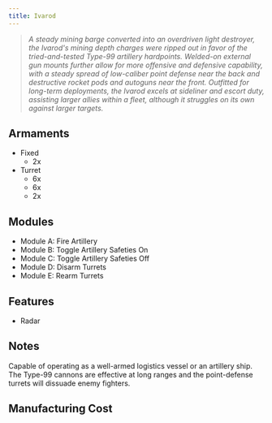 ```yaml
---
title: Ivarod
---
```



> *A steady mining barge converted into an overdriven light destroyer, the Ivarod's mining depth charges were ripped out in favor of the tried-and-tested Type-99 artillery hardpoints. Welded-on external gun mounts further allow for more offensive and defensive capability, with a steady spread of low-caliber point defense near the back and destructive rocket pods and autoguns near the front. Outfitted for long-term deployments, the Ivarod excels at sideliner and escort duty, assisting larger allies within a fleet, although it struggles on its own against larger targets.*


## Armaments

* Fixed
    * 2x <ShipWeapon weaponID="Type99Artillery" />
* Turret
    * 6x <ShipWeapon weaponID="WeaponTurretPDT" />
    * 6x <ShipWeapon weaponID="WeaponTurretNeedler" />
    * 2x <ShipWeapon weaponID="BaseWeaponTurretSwarmer" />


## Modules
* Module A: Fire Artillery 
* Module B: Toggle Artillery Safeties On 
* Module C: Toggle Artillery Safeties Off 
* Module D: Disarm Turrets 
* Module E: Rearm Turrets


## Features

* Radar


## Notes

Capable of operating as a well-armed logistics vessel or an artillery ship. The Type-99 cannons are effective at long ranges and the point-defense turrets will dissuade enemy fighters.


## Manufacturing Cost

<ShipCost shipName={frontmatter.title} />
